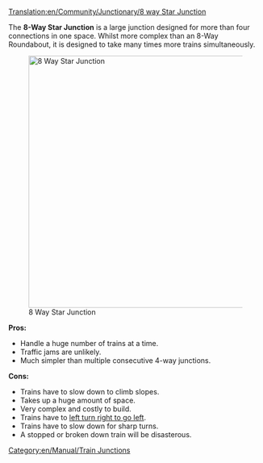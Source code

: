 [[Translation:en/Community/Junctionary/8 way Star Junction]]

{{en/Community/Junctionary/Junctionsmenu}}
The '''8-Way Star Junction''' is a large junction designed for more than four connections in one space. Whilst more complex than an 8-Way Roundabout, it is designed to take many times more trains simultaneously.

[[File:en/Community/Junctionary/8 Way Star.png|thumb|center|500px|8 Way Star Junction]]

'''Pros:'''
*Handle a huge number of trains at a time.
*Traffic jams are unlikely.
*Much simpler than multiple consecutive 4-way junctions.

'''Cons:'''
*Trains have to slow down to climb slopes.
*Takes up a huge amount of space.
*Very complex and costly to build.
*Trains have to [https://www.wikipedia.org/wiki/Michigan left turn right to go left].
*Trains have to slow down for sharp turns.
*A stopped or broken down train will be disasterous.

[[Category:en/Manual/Train Junctions]]